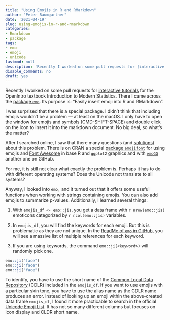 ```yaml
---
title: "Using Emojis in R and RMarkdown"
author: "Peter Baumgartner"
date: '2021-04-19'
slug: using-emojis-in-r-and-rmarkdown
categories:
- Rmarkdown
- package
tags:
- emo
- emoji
- unicode
lastmod: null
description: 'Recently I worked on some pull requests for [interactive tutorials](https://github.com/OpenIntroStat/ims-tutorials) for the  OpenIntro textbook Introduction to Modern Statistics. There I came across the [package `emo`](https://github.com/hadley/emo). Its purpose is: "Easily insert emoji into R and RMarkdown". This post describes some learnings on how to use this package.'
disable_comments: no
draft: yes
---
```


Recently I worked on some pull requests for [interactive tutorials](https://github.com/OpenIntroStat/ims-tutorials) for the  OpenIntro textbook Introduction to Modern Statistics. There I came across the [package `emo`](https://github.com/hadley/emo). Its purpose is: "Easily insert emoji into R and RMarkdown".

I was surprised that there is a special package. I didn't think that including emojis wouldn't be a problem --- at least on the macOS. I only have to open the window for emojis and symbols (CMD-SHIFT-SPACE) and double click on the icon to insert it into the markdown document.  No big deal, so what's the matter?

After I searched online, I saw that there many questions (and [solutions](https://stackoverflow.com/questions/52378661/how-to-display-emojis-in-ggplot2-using-emo-package-in-r)) about this problem. There is on CRAN a special [package `emojifont`](https://cran.r-project.org/web/packages/emojifont/index.html) for using emojis and [Font Awesome](https://fontawesome.com/) in base R and `ggplot2` graphics and with [`emoGG`](https://github.com/dill/emoGG) another one on GitHub.

For me, it is still not clear what exactly the problem is. Perhaps it has to do with different operating systems? Does the Unicode not translate to all systems?

Anyway, I looked into `emo,` and it turned out that it offers some useful functions when working with strings containing emojis. You can also add emojis to summarize p-values. Additionally, I learned several things:

1. With `emojis_df <- emo::jis`, you get a data frame with `r nrow(emo::jis)` emoticons categorized by `r ncol(emo::jis)` variables. 

2. In  `emojis_df`, you will find the keywords for each emoji. But this is problematic as they are not unique. In the [ReadMe of `emo` in GitHub](https://github.com/hadley/emo#keywords), you will see a massive list of multiple references for each keyword.

3. If you are using keywords, the command `emo::ji(<keyword>)` will randomly pick one. 

```r
emo::ji("face")
emo::ji("face")
emo::ji("face")

```


To identify, you have to use the short name of the [Common Local Data Repository](http://cldr.unicode.org/) (CDLR) included in the `emojis_df`.
If you want to use emojis with a particular skin tone, you have to use the alias name as the CDLR name produces an error.
Instead of looking up an emoji within the above-created data frame `emojis_df`, I found it more practicable to search in the official [Unicode Emoji List](https://www.unicode.org/emoji/charts/emoji-list.html). It has not so many different columns but focuses on icon display and CLDR short name.



